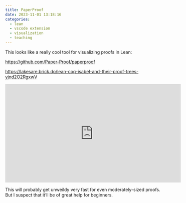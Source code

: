 ```yaml
---
title: PaperProof
date: 2023-11-01 13:18:16
categories:
  - lean
  - vscode extension
  - visualization
  - teaching
---
```


This looks like a really cool tool for visualizing proofs in Lean:

[https://github.com/Paper-Proof/paperproof](https://github.com/Paper-Proof/paperproof)

[https://lakesare.brick.do/lean-coq-isabel-and-their-proof-trees-yjnd2O2RgxwV](https://lakesare.brick.do/lean-coq-isabel-and-their-proof-trees-yjnd2O2RgxwV)

<iframe width="560" height="315" src="https://www.youtube.com/embed/m6MuiHQmULY?si=QvagfImqDGS4qFo_" title="YouTube video player" frameborder="0" allow="accelerometer; autoplay; clipboard-write; encrypted-media; gyroscope; picture-in-picture; web-share" allowfullscreen></iframe>


This will probably get unweildy very fast for even moderately-sized proofs. 
But I suspect that it'll be of great help for beginners.